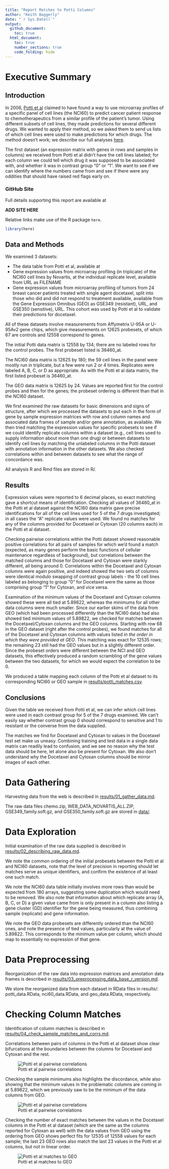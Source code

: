 ```yaml
---
title: "Report Matches to Potti Columns"
author: "Keith Baggerly"
date: "`r Sys.Date()`"
output: 
  github_document:
    toc: true
  html_document:
    toc: true
    number_sections: true
    code_folding: hide
---
```


# Executive Summary

## Introduction

In 2006, [Potti et al](https://www.nature.com/articles/nm1491) 
claimed to have found a way to use microarray profiles of a specific 
panel of cell lines (the NCI60) to predict cancer patient response 
to chemotherapeutics from a similar profile of the patient's tumor. 
Using different subsets of cell lines, they made predictions for several 
different drugs. We wanted to apply their method, so we asked
them to send us lists of which cell lines were used to make
predictions for which drugs. The method doesn't work; we 
describe our full analyses 
[here](https://projecteuclid.org/euclid.aoas/1267453942).

The first dataset (an expression matrix with genes in rows and 
samples in columns) we received from Potti et al didn't have the
cell lines labeled; for each column we could tell which drug
it was supposed to be associated with, and whether it was in 
contrast group "0" or "1". We want to see if we can identify where the 
numbers came from and see if there were any oddities that should
have raised red flags early on. 

### GitHub Site

Full details supporting this report are available at

**ADD SITE HERE**

Relative links make use of the R package `here`.

```r

library(here)

```


## Data and Methods

We examined 3 datasets:

* The data table from Potti et al, available at
* Gene expression values from microarray profiling (in triplicate)
  of the NCI60 cell lines by Novartis, at the individual replicate
  level, available from URL as FILENAME
* Gene expression values from microarray profiling of tumors from 
  24 breast cancer patients treated with single agent docetaxel,
  split into those who did and did not respond to treatment
  available, available from the Gene Expression Omnibus (GEO)
  as GSE349 (resistant), URL, and GSE350 (sensitive), URL. This
  cohort was used by Potti et al to validate their predictions 
  for docetaxel. 
  
All of these datasets involve measurements from Affymetrix U-95A
or U-95Av2 gene chips, which give measurements on 12625 probesets,
of which 67 are controls and 12558 correspond to genes. 

The initial Potti data matrix is 12558 by 134; there are no labeled
rows for the control probes. The first probeset listed is 36460\_at.

The NCI60 data matrix is 12625 by 180;
the 59 cell lines in the panel were mostly run in triplicate, but a 
few were run 2 or 4 times. Replicates were labeled A, B, C, or D as
appropriate. As with the Potti et al data matrix, the first listed
probeset is 36460\_at.

The GEO data matrix is 12625 by 24. Values are reported first for
the control probes and then for the genes; the probeset ordering 
is different than that in the NCI60 dataset.

We first examined the raw datasets for basic dimensions and signs 
of structure, after which we processed the datasets to put each in 
the form of gene by sample expression matrices with row and column
names and associated data frames of sample and/or gene annotation, 
as available. We then tried matching the expression values for
specific probesets to see if we could identify replicate columns 
within a dataset (e.g., cell lines used to supply information 
about more than one drug) or between datasets to identify cell 
lines by matching the unlabeled columns in the Potti dataset with 
annotation information in the other datasets. We also checked 
correlations within and between datasets to see what the range 
of concordance was. 
  
All analysis R and Rmd files are stored in R/.  
  
## Results

Expression values were reported to 6 decimal places, so exact
matching gave a shortcut means of identification. Checking all 
values of 36460\_at in the Potti et al dataset against the NCI60 
data matrix gave precise identifications for all of the cell lines
used for 5 of the 7 drugs investigated; in all cases the "A" replicate
values were used. We found no matches for any of the columns provided
for Docetaxel or Cytoxan (20 columns each) in the Potti et al dataset. 

Checking pairwise correlations within the Potti dataset showed
reasonable positive correlations for all pairs of samples for
which we'd found a match (expected, as many genes perform the 
basic functions of cellular maintenance regardless of background),
but correlations between the matched columns and those for Docetaxel
and Cytoxan were starkly different, all being around 0. Correlations
within the Docetaxel and Cytoxan columns were again positive, and
indeed showed the two sets of columns were identical modulo swapping
of contrast group labels - the 10 cell lines labeled as belonging to 
group "0" for Docetaxel were the same as those comprising group "1"
for Cytoxan, and vice versa. 

Examination of the minimum values of the Docetaxel and Cytoxan 
columns showed these were all tied at 5.89822, whereas the minimums
for all other data columns were much smaller. Since our earlier
skims of the data from GEO (which had been processed differently
than the NCI60 data) had also showed tied minimum values of 5.89822, 
we checked for matches between the Docetaxel/Cytoxan columns and 
the GEO columns. Starting with row 68 in the GEO dataset (right
after the control probes), we found matches for all of the Docetaxel
and Cytoxan columns with values listed _in the order in which they
were provided at GEO_. This matching was exact for 12535 rows; the
remaining 23 still had the GEO values but in a slightly different 
order. Since the probeset orders were different between the NCI and
GEO datasets, this effectively produced a random scrambling of 
the gene values between the two datasets, for which we would
expect the correlation to be 0.

We produced a table mapping each column of the Potti et al dataset
to its corresponding NCI60 or GEO sample in 
[results/potti_matches.csv](`r here("results", "potti_matches.csv")`).

## Conclusions

Given the table we received from Potti et al, we can infer 
which cell lines were used in each contrast group for 5 of the 
7 drugs examined. We can't easily say whether contrast group
0 should correspond to sensitive and 1 to resistant or the
converse from the data supplied. 

The matches we find for Docetaxel and Cytoxan to values in 
the Docetaxel test set make us uneasy. Combining training 
and test data in a single data matrix can readily lead to 
confusion, and we see no reason why the test data should be
here, let alone also be present for Cytoxan. We also don't 
understand why the Docetaxel and Cytoxan columns should be 
mirror images of each other. 

# Data Gathering

Harvesting data from the web is described in 
[results/01_gather_data.md](`r here("results", "01_gather_data.md")`).

The raw data files chemo.zip, WEB\_DATA\_NOVARTIS\_ALL.ZIP, 
GSE349\_family.soft.gz, and GSE350\_family.soft.gz are 
stored in [data/](`r here("data")`).

# Data Exploration

Initial examination of the raw data supplied is described in 
[results/02_describing_raw_data.md](`r here("results", "02_describing_raw_data.md")`).

We note the common ordering of the initial probesets between
the Potti et al and NCI60 datasets, note that the level of
precision in reporting should let matches serve as unique 
identifiers, and confirm the existence of at least one such 
match. 

We note the NCI60 data table initially involves more rows
than would be expected from 180 arrays, suggesting some
duplication which would need to be removed. We also note
that information about which replicate array (A, B, C, or D)
a given value came from is only present in a column also 
listing a gene cluster (GD) identifier for the gene being
measured, thus combining sample (replicate) and gene information. 

We note the GEO data probesets are differently ordered
than the NCI60 ones, and note the presence of tied values, 
particularly at the value of 5.89822. This corresponds to 
the minimum value per column, which should map to essentially
no expression of that gene. 

# Data Preprocessing

Reorganization of the raw data into expression matrices 
and annotation data frames is described in 
[results/03_preprocessing_data_base_r_version.md](`r here("results", "03_preprocessing_data_base_r_version.md")`).

We store the reorganized data from each dataset in RData files
in results/: potti\_data.RData, nci60\_data.RData, and
geo\_data.RData, respectively. 

# Checking Column Matches

Identification of column matches is described in 
[results/04_check_sample_matches_and_corrs.md](`r here("results", "04_check_sample_matches_and_corrs.md")`).

Correlations between pairs of columns in the Potti et al 
dataset show clear bifurcations at the boundaries between
the columns for Docetaxel and Cytoxan and the rest. 

![Potti et al pairwise correlations](`r here("results", "04_check_sample_matches_and_corrs_files", "figure-markdown_github", "plot_raw_potti_cors-1.png")`)

Checking the sample minimums also highlights the discordance,
while also showing that the minimum values in the problematic
columns are coming in at 5.89822, which we previously saw to 
be the minimum of the data columns from GEO. 

![Potti et al pairwise correlations](`r here("results", "04_check_sample_matches_and_corrs_files", "figure-markdown_github", "plot_potti_minimums-1.png")`)

Checking the number of exact matches between the values in 
the Docetaxel columns in the Potti et al dataset (which are
the same as the columns reported for Cytoxan as well) with
the data values from GEO using the ordering from GEO shows
perfect fits for 12535 of 12558 values for each sample; the 
last 23 GEO rows also match the last 23 values in the Potti
et al columns, but not in linear order. 

![Potti et al matches to GEO](`r here("results", "04_check_sample_matches_and_corrs_files", "figure-markdown_github", "plot_potti_doce_geo_matches-1.png")`)

